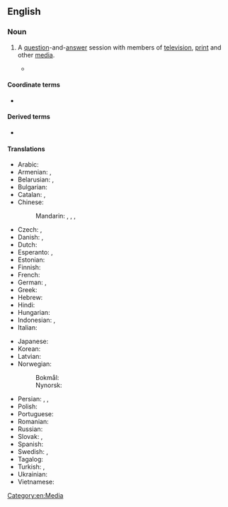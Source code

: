 ==English==

===Noun===
{{en-noun}}

# A [[question]]-and-[[answer]] session with members of [[television]], [[print]] and other [[media]].
#: {{syn|en|news conference|presser|q2=informal}}
#* {{quote-journal
|en
|date=January 18, 2017
|author=Sid Lowe
|title=Chaos at Mestalla: Valencia's journey from Champions League to utter disarray
|work=the Guardian
|url=https://www.theguardian.com/football/2017/jan/18/chaos-at-the-mestalla-valencias-journey-from-champions-league-to-utter-disarray
|page=
|passage= Pitarch went just days after the coach, Cesare Prandelli. A little before Christmas, Prandelli had held a '''press conference''' in which he had declined to answer questions and instead delivered a speech one minute 57 seconds long in which he accused his players of being unprofessional.}}

====Coordinate terms====
* {{l|en|press gaggle}}

====Derived terms====
* {{l|en|science by press conference}}

====Translations====
{{trans-top|question and answer session with members of television, print and other media}}
* Arabic: {{t|ar|مُؤْتَمَر صَحَفِيّ|m}}
* Armenian: {{t|hy|մամլո ասուլիս}}, {{t+|hy|ճեպազրույց}} {{qualifier|short}}
* Belarusian: {{t|be|прэс-канферэ́нцыя|m}}, {{t|be|прэ́савая канфэрэ́нцыя|f}}
* Bulgarian: {{t+|bg|пресконфере́нция|f}}
* Catalan: {{t+|ca|conferència de premsa|f}}, {{t+|ca|roda de premsa |f}}
* Chinese:
*: Mandarin: {{t+|cmn|新聞發佈會|sc=Hani}}, {{t+|cmn|新闻发布会|tr=xīnwén fābùhuì|sc=Hani}}, {{t+|cmn|記者會}}, {{t+|cmn|记者会|tr=jìzhěhuì}}
* Czech: {{t|cs|tisková konference|f}}, {{t+|cs|tiskovka|f}}
* Danish: {{t|da|pressekonference|c}}, {{t|da|pressemøde|n}}
* Dutch: {{t+|nl|persconferentie|f}}
* Esperanto: {{t|eo|gazetara konferenco}}, {{t|eo|gazetarkonferenco}}
* Estonian: {{t|et|pressikonverents}}
* Finnish: {{t+|fi|lehdistötilaisuus}}
* French: {{t+|fr|conférence de presse|f}}
* German: {{t+|de|Pressekonferenz|f}}, {{t|de|Nachrichtenkonferenz|f}} {{qualifier|news}}
* Greek: {{t+|el|συνέντευξη τύπου|f}}
* Hebrew: {{t+|he|מסיבת עיתונאים|f|tr=m'sibát-itona'ím|alt=מסיבת עיתונאים \ מְסִבַּת עִתּוֹנָאִים}}
* Hindi: {{t|hi|पत्रकार सम्मेलन|m}}
* Hungarian: {{t+|hu|sajtótájékoztató}}
* Indonesian: {{t+|id|konferensi pers}}, {{t+|id|jumpa pers}}
* Italian: {{t|it|conferenza stampa|f}}
{{trans-mid}}
* Japanese: {{t|ja|記者会見|tr=kisha kaiken|sc=Jpan}}
* Korean: {{t|ko|기자회견}}
* Latvian: {{t|lv|preses konference|f}}
* Norwegian:
*: Bokmål: {{t|nb|pressekonferanse|m}}
*: Nynorsk: {{t|nn|pressekonferanse|m}}
* Persian: {{t|fa|نشست خبری|tr=nešast-e xabari}}, {{t|fa|نشست رسانه‌ای|tr=nešast-e resânâyi}}, {{t|fa|کنفرانس مطبوعاتی|tr=konferâns-e matbu'âti}}
* Polish: {{t+|pl|konferencja prasowa|f}}
* Portuguese: {{t|pt|coletiva de imprensa|f}}
* Romanian: {{t+|ro|conferință de presă|f}}
* Russian: {{t+|ru|пресс-конфере́нция|f}}
* Slovak: {{t|sk|tlačová konferencia|f}}, {{t|sk|tlačovka|f}}
* Spanish: {{t+|es|rueda de prensa|f}}
* Swedish: {{t+|sv|presskonferens|c}}, {{t+|sv|pressträff|c}}
* Tagalog: {{t|tl|pulong balitaan}}
* Turkish: {{t|tr|basın konferansı}}, {{t+|tr|basın toplantısı}}
* Ukrainian: {{t+|uk|прес-конфере́нція|f}}
* Vietnamese: {{t+|vi|họp báo}}
{{trans-bottom}}
[[Category:en:Media]]